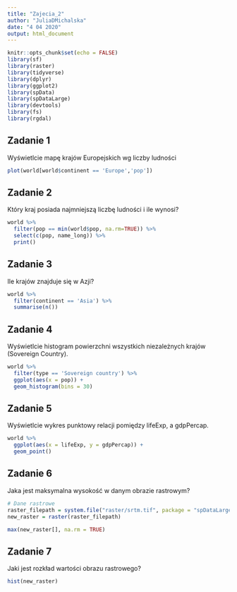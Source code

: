 ---
title: "Zajecia_2"
author: "JuliaDMichalska"
date: "4 04 2020"
output: html_document
---

```{r setup, include=FALSE}
knitr::opts_chunk$set(echo = FALSE)
library(sf)
library(raster)
library(tidyverse)
library(dplyr)
library(ggplot2)
library(spData)
library(spDataLarge)
library(devtools)
library(fs)
library(rgdal)
```

## Zadanie 1
Wyświetlcie mapę krajów Europejskich wg liczby ludności

```{r}
plot(world[world$continent == 'Europe','pop'])
```

## Zadanie 2
Który kraj posiada najmniejszą liczbę ludności i ile wynosi?

```{r}
world %>%
  filter(pop == min(world$pop, na.rm=TRUE)) %>%
  select(c(pop, name_long)) %>%
  print()
```

## Zadanie 3
Ile krajów znajduje się w Azji?

```{r}
world %>%
  filter(continent == 'Asia') %>%
  summarise(n())
```

## Zadanie 4
Wyświetlcie histogram powierzchni wszystkich niezależnych krajów (Sovereign Country).

```{r}
world %>%
  filter(type == 'Sovereign country') %>%
  ggplot(aes(x = pop)) +
  geom_histogram(bins = 30)
```

## Zadanie 5
Wyświetlcie wykres punktowy relacji pomiędzy lifeExp, a gdpPercap.

```{r}
world %>%
  ggplot(aes(x = lifeExp, y = gdpPercap)) +
  geom_point()
```


## Zadanie 6
Jaka jest maksymalna wysokość w danym obrazie rastrowym?

```{r}
# Dane rastrowe
raster_filepath = system.file("raster/srtm.tif", package = "spDataLarge")
new_raster = raster(raster_filepath)
```

```{r}
max(new_raster[], na.rm = TRUE)
```

## Zadanie 7
Jaki jest rozkład wartości obrazu rastrowego?

```{r}
hist(new_raster)
```

